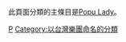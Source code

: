 此頁面分類的主條目是[[Popu_Lady|Popu Lady]]。

[[Category:臺灣女子演唱團體|P]]
[[Category:以台灣樂團命名的分類|Category:以台灣樂團命名的分類]]